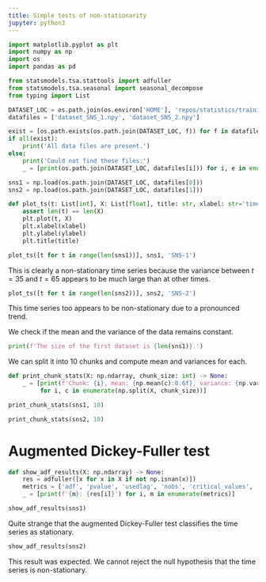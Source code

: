```yaml
---
title: Simple tests of non-stationarity
jupyter: python3
---
```


```python
import matplotlib.pyplot as plt
import numpy as np
import os
import pandas as pd

from statsmodels.tsa.stattools import adfuller
from statsmodels.tsa.seasonal import seasonal_decompose
from typing import List
```

```python
DATASET_LOC = os.path.join(os.environ['HOME'], 'repos/statistics/training/datasets')
datafiles = ['dataset_SNS_1.npy', 'dataset_SNS_2.npy']

exist = [os.path.exists(os.path.join(DATASET_LOC, f)) for f in datafiles]
if all(exist):
    print('All data files are present.')
else:
    print('Could not find these files:')
    _ = [print(os.path.join(DATASET_LOC, datafiles[i])) for i, e in enumerate(exist) if not e]
```

```python
sns1 = np.load(os.path.join(DATASET_LOC, datafiles[0]))
sns2 = np.load(os.path.join(DATASET_LOC, datafiles[1]))
```

```python
def plot_ts(t: List[int], X: List[float], title: str, xlabel: str='time', ylabel: str='time') -> None:
    assert len(t) == len(X)
    plt.plot(t, X)
    plt.xlabel(xlabel)
    plt.ylabel(ylabel)
    plt.title(title)
```

```python
plot_ts([t for t in range(len(sns1))], sns1, 'SNS-1')
```

This is clearly a non-stationary time series because the variance between $t=35$ and $t=65$ appears to be much large than at other times.

```python
plot_ts([t for t in range(len(sns2))], sns2, 'SNS-2')
```

This time series too appears to be non-stationary due to a pronounced trend.


We check if the mean and the variance of the data remains constant.


```python
print(f'The size of the first dataset is {len(sns1)}.')
```

We can split it into $10$ chunks and compute mean and variances for each.

```python
def print_chunk_stats(X: np.ndarray, chunk_size: int) -> None:
    _ = [print(f'Chunk: {i}, mean: {np.mean(c):0.6f}, variance: {np.var(c):0.6f}') 
         for i, c in enumerate(np.split(X, chunk_size))]
```

```python
print_chunk_stats(sns1, 10)
```

```python
print_chunk_stats(sns2, 10)
```

# Augmented Dickey-Fuller test

```python
def show_adf_results(X: np.ndarray) -> None:
    res = adfuller([x for x in X if not np.isnan(x)])
    metrics = ['adf', 'pvalue', 'usedlag', 'nobs', 'critical_values', 'icbest']
    _ = [print(f'{m}: {res[i]}') for i, m in enumerate(metrics)]
```

```python
show_adf_results(sns1)
```

Quite strange that the augmented Dickey-Fuller test classifies the time series as stationary.

```python
show_adf_results(sns2)
```

This result was expected. We cannot reject the null hypothesis that the time series is non-stationary.

